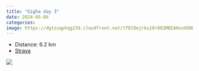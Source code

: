 ```yaml
---
title: "Gigha day 3"
date: 2024-05-06
categories: 
image: https://dgtzuqphqg23d.cloudfront.net/tTECOejrku18r081MBIAHvoXGHHt5_enzNuBuc0QfsU-768x578.jpg
---
```


- Distance: 6.2 km
- [Strava](https://www.strava.com/activities/11343665747)



![](https://dgtzuqphqg23d.cloudfront.net/tTECOejrku18r081MBIAHvoXGHHt5_enzNuBuc0QfsU-768x578.jpg)



